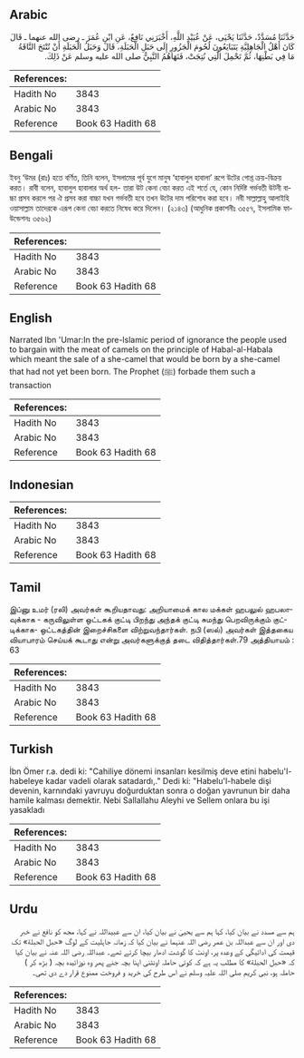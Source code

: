 ## Arabic


<div dir="rtl" lang="ar" style={{fontSize:'larger',backgroundColor:'#f8f9fa',padding:20}}>
حَدَّثَنَا مُسَدَّدٌ، حَدَّثَنَا يَحْيَى، عَنْ عُبَيْدِ اللَّهِ، أَخْبَرَنِي نَافِعٌ، عَنِ ابْنِ عُمَرَ ـ رضى الله عنهما ـ قَالَ كَانَ أَهْلُ الْجَاهِلِيَّةِ يَتَبَايَعُونَ لُحُومَ الْجَزُورِ إِلَى حَبَلِ الْحَبَلَةِ، قَالَ وَحَبَلُ الْحَبَلَةِ أَنْ تُنْتَجَ النَّاقَةُ مَا فِي بَطْنِهَا، ثُمَّ تَحْمِلَ الَّتِي نُتِجَتْ، فَنَهَاهُمُ النَّبِيُّ صلى الله عليه وسلم عَنْ ذَلِكَ‏.‏
</div>
<div style={{backgroundColor:'#f8f9fa',padding:20, marginBottom: 10}}><table> <thead> <tr> <th>References:</th> <th></th> </tr> </thead> <tbody><tr><td>Hadith No</td><td>3843</td></tr><tr><td>Arabic No</td><td>3843</td></tr><tr><td>Reference</td><td>Book 63 Hadith 68</td></tr></tbody></table></div>

## Bengali


<div dir="ltr" lang="bn" style={{fontSize:'larger',backgroundColor:'#f8f9fa',padding:20}}>
ইবনু ‘উমর (রাঃ) হতে বর্ণিত, তিনি বলেন, ইসলামের পূর্ব যুগে মানুষ ‘হাবালুল হাবালা’ রূপে উটের গোশ্ত ক্রয়-বিক্রয় করত। রাবী বলেন, হাবালুল হাবালার অর্থ হল- তারা উট কেনা বেচা করত এই শর্তে যে, কোন নির্দিষ্ট গর্ভবতী উটনী বাচ্চা প্রসব করলে পর ঐ প্রসব করা বাচ্চা যখন গর্ভবতী হবে তখন উটের দাম পরিশোধ করা হবে। নবী সাল্লাল্লাহু আলাইহি ওয়াসাল্লাম তাদেরকে এরূপ কেনা বেচা করতে নিষেধ করে দিলেন। (২১৪৩) (আধুনিক প্রকাশনীঃ ৩৫৫৭, ইসলামিক ফাউন্ডেশনঃ ৩৫৬২)
</div>
<div style={{backgroundColor:'#f8f9fa',padding:20, marginBottom: 10}}><table> <thead> <tr> <th>References:</th> <th></th> </tr> </thead> <tbody><tr><td>Hadith No</td><td>3843</td></tr><tr><td>Arabic No</td><td>3843</td></tr><tr><td>Reference</td><td>Book 63 Hadith 68</td></tr></tbody></table></div>

## English


<div dir="ltr" lang="en" style={{fontSize:'larger',backgroundColor:'#f8f9fa',padding:20}}>
Narrated Ibn 'Umar:In the pre-lslamic period of ignorance the people used to bargain with the meat of camels on the principle of Habal-al-Habala which meant the sale of a she-camel that would be born by a she-camel that had not yet been born. The Prophet (ﷺ) forbade them such a transaction
</div>
<div style={{backgroundColor:'#f8f9fa',padding:20, marginBottom: 10}}><table> <thead> <tr> <th>References:</th> <th></th> </tr> </thead> <tbody><tr><td>Hadith No</td><td>3843</td></tr><tr><td>Arabic No</td><td>3843</td></tr><tr><td>Reference</td><td>Book 63 Hadith 68</td></tr></tbody></table></div>

## Indonesian


<div dir="ltr" lang="id" style={{fontSize:'larger',backgroundColor:'#f8f9fa',padding:20}}>

</div>
<div style={{backgroundColor:'#f8f9fa',padding:20, marginBottom: 10}}><table> <thead> <tr> <th>References:</th> <th></th> </tr> </thead> <tbody><tr><td>Hadith No</td><td>3843</td></tr><tr><td>Arabic No</td><td>3843</td></tr><tr><td>Reference</td><td>Book 63 Hadith 68</td></tr></tbody></table></div>

## Tamil


<div dir="ltr" lang="ta" style={{fontSize:'larger',backgroundColor:'#f8f9fa',padding:20}}>
இப்னு உமர் (ரலி) அவர்கள் கூறியதாவது: அறியாமைக் கால மக்கள் ஹபலுல் ஹபலாவுக்காக - கருவிலுள்ள ஒட்டகக் குட்டி பிறந்து அந்தக் குட்டி சுமந்து பெறவிருக்கும் குட்டிக்காக- ஒட்டகத்தின் இறைச்சிகளை விற்றுவந்தார்கள். நபி (ஸல்) அவர்கள் இத்தகைய வியாபாரம் செய்யக் கூடாது என்று அவர்களுக்குத் தடை விதித்தார்கள்.79 அத்தியாயம் : 63
</div>
<div style={{backgroundColor:'#f8f9fa',padding:20, marginBottom: 10}}><table> <thead> <tr> <th>References:</th> <th></th> </tr> </thead> <tbody><tr><td>Hadith No</td><td>3843</td></tr><tr><td>Arabic No</td><td>3843</td></tr><tr><td>Reference</td><td>Book 63 Hadith 68</td></tr></tbody></table></div>

## Turkish


<div dir="ltr" lang="tr" style={{fontSize:'larger',backgroundColor:'#f8f9fa',padding:20}}>
İbn Ömer r.a. dedi ki: "Cahiliye dönemi insanları kesilmiş deve etini habelu'l-habeleye kadar vadeli olarak satadardı,." Dedi ki: "Habelu'l-habele dişi devenin, karnındaki yavruyu doğurduktan sonra o doğan yavrunun bir daha hamile kalması demektir. Nebi Sallallahu Aleyhi ve Sellem onlara bu işi yasakladı
</div>
<div style={{backgroundColor:'#f8f9fa',padding:20, marginBottom: 10}}><table> <thead> <tr> <th>References:</th> <th></th> </tr> </thead> <tbody><tr><td>Hadith No</td><td>3843</td></tr><tr><td>Arabic No</td><td>3843</td></tr><tr><td>Reference</td><td>Book 63 Hadith 68</td></tr></tbody></table></div>

## Urdu


<div dir="rtl" lang="ur" style={{fontSize:'larger',backgroundColor:'#f8f9fa',padding:20}}>
ہم سے مسدد نے بیان کیا، کہا ہم سے یحییٰ نے بیان کیا، ان سے عبیداللہ نے کہا، مجھ کو نافع نے خبر دی اور ان سے عبداللہ بن عمر رضی اللہ عنہما نے بیان کیا کہ زمانہ جاہلیت کے لوگ «حبل الحبلة» تک قیمت کی ادائیگی کے وعدہ پر، اونٹ کا گوشت ادھار بیچا کرتے تھے۔ عبداللہ رضی اللہ عنہ نے بیان کیا کہ «حبل الحبلة» کا مطلب یہ ہے کہ کوئی حاملہ اونٹنی اپنا بچہ جنے پھر وہ نوزائیدہ بچہ ( بڑھ کر ) حاملہ ہو، نبی کریم صلی اللہ علیہ وسلم نے اس طرح کی خرید و فروخت ممنوع قرار دے دی تھی۔
</div>
<div style={{backgroundColor:'#f8f9fa',padding:20, marginBottom: 10}}><table> <thead> <tr> <th>References:</th> <th></th> </tr> </thead> <tbody><tr><td>Hadith No</td><td>3843</td></tr><tr><td>Arabic No</td><td>3843</td></tr><tr><td>Reference</td><td>Book 63 Hadith 68</td></tr></tbody></table></div>
